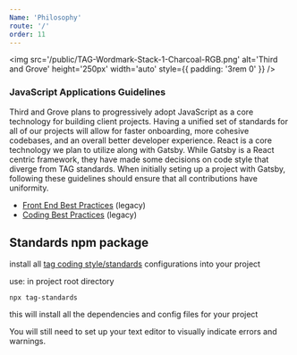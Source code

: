 ```yaml
---
Name: 'Philosophy'
route: '/'
order: 11
---
```


<img
  src='/public/TAG-Wordmark-Stack-1-Charcoal-RGB.png'
  alt='Third and Grove'
  height='250px'
  width='auto'
  style={{ padding: '3rem 0' }}
/>

### JavaScript Applications Guidelines

Third and Grove plans to progressively adopt JavaScript as a core technology for building client projects. Having a unified set of standards for all of our projects will allow for faster onboarding, more cohesive codebases, and an overall better developer experience. React is a core technology we plan to utilize along with Gatsby. While Gatsby is a React centric framework, they have made some decisions on code style that diverge from TAG standards. When initially seting up a project with Gatsby, following these guidelines should ensure that all contributions have uniformity.

- [Front End Best Practices](/legacyFrontEndStandards) (legacy)
- [Coding Best Practices](/legacyCodingBestPractices) (legacy)

## Standards npm package

install all [tag coding style/standards](https://www.npmjs.com/package/tag-standards) configurations into your project

use:
in project root directory

```
npx tag-standards
```

this will install all the dependencies and config files for your project

You will still need to set up your text editor to visually indicate errors and warnings.
